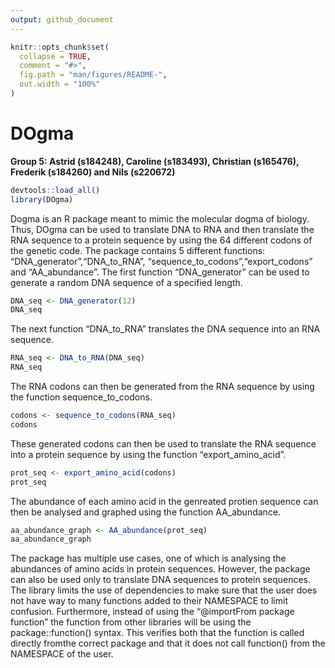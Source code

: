 ```yaml
---
output: github_document
---
```


<!-- README.md is generated from README.Rmd. Please edit that file -->

```r
knitr::opts_chunk$set(
  collapse = TRUE,
  comment = "#>",
  fig.path = "man/figures/README-",
  out.width = "100%"
)
```

# DOgma

**Group 5: Astrid (s184248), Caroline (s183493), Christian (s165476), Frederik
(s184260) and Nils (s220672)**

```r
devtools::load_all()
library(DOgma)
```
Dogma is an R package meant to mimic the molecular dogma of biology. Thus, DOgma can be used to translate DNA to RNA and then translate the RNA sequence to a protein sequence by using the 64 different codons of the genetic code. The package contains 5 different functions: "DNA_generator","DNA_to_RNA", "sequence_to_codons","export_codons" and "AA_abundance". The first function "DNA_generator" can be used to generate a random DNA sequence of a specified length.

```r
DNA_seq <- DNA_generator(12)
DNA_seq
```
The next function "DNA_to_RNA" translates the DNA sequence into an RNA sequence.
```r
RNA_seq <- DNA_to_RNA(DNA_seq)
RNA_seq
```
The RNA codons can then be generated from the RNA sequence by using the function sequence_to_codons.
```r
codons <- sequence_to_codons(RNA_seq)
codons
```
These generated codons can then be used to translate the RNA sequence into a protein sequence by using the function "export_amino_acid".

```r
prot_seq <- export_amino_acid(codons)
prot_seq
```
The abundance of each amino acid in the genreated protien sequence can then be analysed and graphed using the function AA_abundance.
```r
aa_abundance_graph <- AA_abundance(prot_seq)
aa_abundance_graph
```
The package has multiple use cases, one of which is analysing the abundances of amino acids in protein sequences. However, the package can also be used only to translate DNA sequences to protein sequences. The library limits the use of dependencies to make sure that the user does not have way to many functions added to their NAMESPACE to limit confusion. Furthermore, instead of using the "\@importFrom package function" the function from other libraries will be using the package::function() syntax. This verifies both that the function is called directly fromthe correct package and that it does not call function() from the NAMESPACE of the user.
